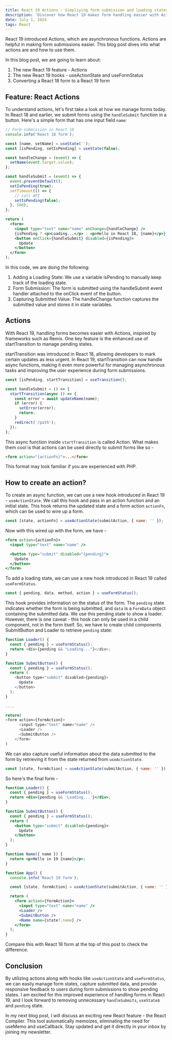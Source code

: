 ```yaml
---
title: React 19 Actions - Simpliying form submission and loading states
description: 'Discover how React 19 makes form handling easier with Actions. Learn to use startTransition, useActionState, and useFormStatus to make it easier to submit forms in React 19.'
date: July 1, 2024
tags: React
---
```


React 19 introduced Actions, which are asynchronous functions. Actions are helpful in making form submissions easier. This blog post dives into what actions are and how to use them.

In this blog post, we are going to learn about:

1. The new React 19 feature - Actions
1. The new React 19 hooks - useActionState and useFormStatus
1. Converting a React 18 form to a React 19 form

## Feature: React Actions

To understand actions, let's first take a look at how we manage forms today. In React 18 and earlier, we submit forms using the `handleSubmit` function in a button. Here's a simple form that has one input field `name`:

```jsx
// Form submission in React 18
console.info('React 18 form');

const [name, setName] = useState('');
const [isPending, setIsPending] = useState(false);

const handleChange = (event) => {
  setName(event.target.value);
};

const handleSubmit = (event) => {
  event.preventDefault();
  setIsPending(true);
  setTimeout(() => {
    // call API
    setIsPending(false);
  }, 500);
};

return (
  <form>
    <input type="text" name="name" onChange={handleChange} />
    {isPending ? <p>Loading...</p> : <p>Hello in React 18, {name}</p>}
    <button onClick={handleSubmit} disabled={isPending}>
      Update
    </button>
  </form>
);
```

In this code, we are doing the following:

1. Adding a Loading State: We use a variable isPending to manually keep track of the loading state.
1. Form Submission: The form is submitted using the handleSubmit event handler attached to the onClick event of the button.
1. Capturing Submitted Value: The handleChange function captures the submitted value and stores it in state variables.

## Actions

With React 19, handling forms becomes easier with Actions, inspired by frameworks such as Remix. One key feature is the enhanced use of startTransition to manage pending states.

startTransition was introduced in React 18, allowing developers to mark certain updates as less urgent. In React 19, startTransition can now handle async functions, making it even more powerful for managing asynchronous tasks and improving the user experience during form submissions.

```js
const [isPending, startTransition] = useTransition();

const handleSubmit = () => {
  startTransition(async () => {
    const error = await updateName(name);
    if (error) {
      setError(error);
      return;
    }
    redirect('/path');
  });
};
```

This async function inside `startTransition` is called Action. What makes them cool is that actions can be used directly to submit forms like so -

```html
<form action="{actionFn}">...</form>
```

This format may look familiar if you are experienced with PHP.

## How to create an action?

To create an async function, we can use a new hook introduced in React 19 - `useActionState`. We call this hook and pass in an action function and an initial state. This hook returns the updated state and a form action `actionFn`, which can be used to wire up a form.

```js
const [state, actionFn] = useActionState(submitAction, { name: '' });
```

Now with this wired up with the form, we have -

```jsx
<form action={actionFn}>
  <input type="text" name="name" />

  <button type="submit" disabled="{pending}">
    Update
  </button>
</form>
```

To add a loading state, we can use a new hook introduced in React 19 called `useFormStatus`.

```js
const { pending, data, method, action } = useFormStatus();
```

This hook provides information on the status of the form. The `pending` state indicates whether the form is being submitted, and `data` is a `FormData` object containing the submitted data. We use this pending state to show a loader. However, there is one caveat - this hook can only be used in a child component, not in the form itself. So, we have to create child components SubmitButton and Loader to retrieve `pending` state:

```js
function Loader() {
  const { pending } = useFormStatus();
  return <div>{pending && "Loading..."}</div>;
}

function SubmitButton() {
  const { pending } = useFormStatus();
  return (
    <button type="submit" disabled={pending}>
      Update
    </button>
  );
}

....

return(
<form action={formAction}>
      <input type="text" name="name" />
      <Loader />
      <SubmitButton />
    </form>
)
```

We can also capture useful information about the data submitted to the form by retrieving it from the state returned from `useActionState`.

```js
const [state, formAction] = useActionState(submitAction, { name: '' });
```

So here's the final form -

```jsx
function Loader() {
  const { pending } = useFormStatus();
  return <div>{pending && 'Loading...'}</div>;
}

function SubmitButton() {
  const { pending } = useFormStatus();
  return (
    <button type="submit" disabled={pending}>
      Update
    </button>
  );
}

function Name({ name }) {
  return <p>Hello in 19 {name}</p>;
}

function App() {
  console.info('React 19 form');

  const [state, formAction] = useActionState(submitAction, { name: '' });

  return (
    <form action={formAction}>
      <input type="text" name="name" />
      <Loader />
      <SubmitButton />
      <Name name={state?.name} />
    </form>
  );
}
```

Compare this with React 18 form at the top of this post to check the difference.

## Conclusion

By utilizing actions along with hooks like `useActionState` and `useFormStatus`, we can easily manage form states, capture submitted data, and provide responsive feedback to users during form submissions to show pending states. I am excited for this improved experience of handling forms in React 19, and I look forward to removing unnecessary `handleSubmits`, `useState`s and `pending` state.

In my next blog post, I will discuss an exciting new React feature - the React Compiler. This tool automatically memoizes, eliminating the need for useMemo and useCallback. Stay updated and get it directly in your inbox by joining my newsletter.
